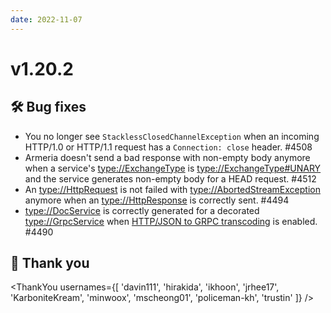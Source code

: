 ```yaml
---
date: 2022-11-07
---
```


# v1.20.2

## 🛠️ Bug fixes

- You no longer see `StacklessClosedChannelException` when an incoming HTTP/1.0 or HTTP/1.1 request has
  a `Connection: close` header. #4508
- Armeria doesn't send a bad response with non-empty body anymore when a service's <type://ExchangeType> is
  <type://ExchangeType#UNARY> and the service generates non-empty body for a HEAD request. #4512
- An <type://HttpRequest> is not failed with <type://AbortedStreamException> anymore
  when an <type://HttpResponse> is correctly sent. #4494
- <type://DocService> is correctly generated for a decorated <type://GrpcService> when
  [HTTP/JSON to GRPC transcoding](https://cloud.google.com/endpoints/docs/grpc/transcoding) is enabled. #4490

## 🙇 Thank you

<ThankYou usernames={[
  'davin111',
  'hirakida',
  'ikhoon',
  'jrhee17',
  'KarboniteKream',
  'minwoox',
  'mscheong01',
  'policeman-kh',
  'trustin'
]} />
